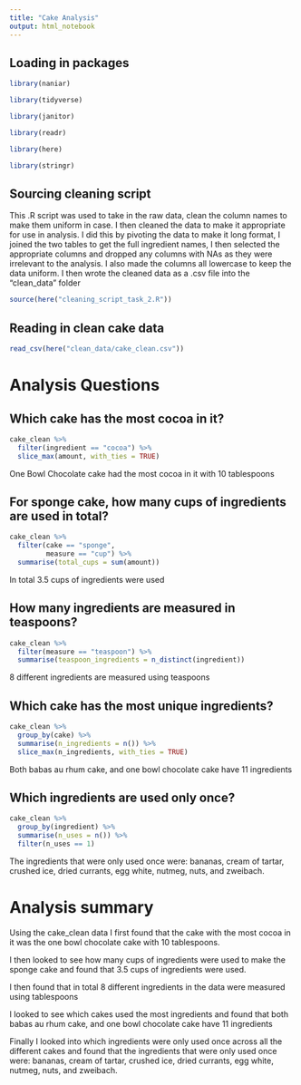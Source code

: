 ```yaml
---
title: "Cake Analysis"
output: html_notebook
---
```


## Loading in packages

```r
library(naniar)

library(tidyverse)

library(janitor)

library(readr)

library(here)

library(stringr)
```


## Sourcing cleaning script

This .R script was used to take in the raw data, clean the column names to make 
them uniform in case. I then cleaned the data to make it appropriate for use in 
analysis. I did this by pivoting the data to make it long format, I joined the two tables to get the full ingredient names, I then selected the appropriate columns and dropped any columns with NAs as they were irrelevant to the analysis. I also made the columns all lowercase to keep the data uniform. 
I then wrote the cleaned data as a .csv file into the "clean_data" folder

```r
source(here("cleaning_script_task_2.R"))
```


## Reading in clean cake data

```r
read_csv(here("clean_data/cake_clean.csv"))
```


# Analysis Questions

## Which cake has the most cocoa in it?

```r
cake_clean %>% 
  filter(ingredient == "cocoa") %>% 
  slice_max(amount, with_ties = TRUE)
```

One Bowl Chocolate cake had the most cocoa in it with 10 tablespoons


## For sponge cake, how many cups of ingredients are used in total?

```r
cake_clean %>% 
  filter(cake == "sponge",
         measure == "cup") %>% 
  summarise(total_cups = sum(amount))
```

In total 3.5 cups of ingredients were used


## How many ingredients are measured in teaspoons?

```r
cake_clean %>% 
  filter(measure == "teaspoon") %>% 
  summarise(teaspoon_ingredients = n_distinct(ingredient))
```

8 different ingredients are measured using teaspoons

## Which cake has the most unique ingredients?

```r
cake_clean %>% 
  group_by(cake) %>% 
  summarise(n_ingredients = n()) %>% 
  slice_max(n_ingredients, with_ties = TRUE)
```

Both babas au rhum cake, and one bowl chocolate cake have 11 ingredients


## Which ingredients are used only once?

```r
cake_clean %>% 
  group_by(ingredient) %>% 
  summarise(n_uses = n()) %>% 
  filter(n_uses == 1)
```

The ingredients that were only used once were: bananas, cream of tartar, crushed
ice, dried currants, egg white, nutmeg, nuts, and zweibach.


# Analysis summary

Using the cake_clean data I first found that the cake with the most cocoa in it
was the one bowl chocolate cake with 10 tablespoons.

I then looked to see how many cups of ingredients were used to make the sponge
cake and found that 3.5 cups of ingredients were used.

I then found that in total 8 different ingredients in the data were measured 
using tablespoons

I looked to see which cakes used the most ingredients and found that both babas 
au rhum cake, and one bowl chocolate cake have 11 ingredients

Finally I looked into which ingredients were only used once across all the 
different cakes and found that the ingredients that were only used once were: 
bananas, cream of tartar, crushed ice, dried currants, egg white, nutmeg, nuts, 
and zweibach.








